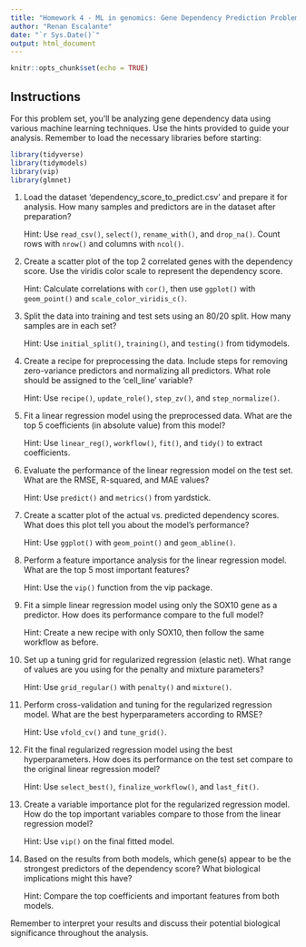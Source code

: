 ```yaml
---
title: "Homework 4 - ML in genomics: Gene Dependency Prediction Problem Set"
author: "Renan Escalante"
date: "`r Sys.Date()`"
output: html_document
---
```


```r
knitr::opts_chunk$set(echo = TRUE)
```

## Instructions

For this problem set, you'll be analyzing gene dependency data using various machine learning techniques. Use the hints provided to guide your analysis. Remember to load the necessary libraries before starting:

```r
library(tidyverse)
library(tidymodels)
library(vip)
library(glmnet)
```

1. Load the dataset 'dependency_score_to_predict.csv' and prepare it for analysis. How many samples and predictors are in the dataset after preparation?

   Hint: Use `read_csv()`, `select()`, `rename_with()`, and `drop_na()`. Count rows with `nrow()` and columns with `ncol()`.

2. Create a scatter plot of the top 2 correlated genes with the dependency score. Use the viridis color scale to represent the dependency score.

   Hint: Calculate correlations with `cor()`, then use `ggplot()` with `geom_point()` and `scale_color_viridis_c()`.

3. Split the data into training and test sets using an 80/20 split. How many samples are in each set?

   Hint: Use `initial_split()`, `training()`, and `testing()` from tidymodels.

4. Create a recipe for preprocessing the data. Include steps for removing zero-variance predictors and normalizing all predictors. What role should be assigned to the 'cell_line' variable?

   Hint: Use `recipe()`, `update_role()`, `step_zv()`, and `step_normalize()`.

5. Fit a linear regression model using the preprocessed data. What are the top 5 coefficients (in absolute value) from this model?

   Hint: Use `linear_reg()`, `workflow()`, `fit()`, and `tidy()` to extract coefficients.

6. Evaluate the performance of the linear regression model on the test set. What are the RMSE, R-squared, and MAE values?

   Hint: Use `predict()` and `metrics()` from yardstick.

7. Create a scatter plot of the actual vs. predicted dependency scores. What does this plot tell you about the model's performance?

   Hint: Use `ggplot()` with `geom_point()` and `geom_abline()`.

8. Perform a feature importance analysis for the linear regression model. What are the top 5 most important features?

   Hint: Use the `vip()` function from the vip package.

9. Fit a simple linear regression model using only the SOX10 gene as a predictor. How does its performance compare to the full model?

   Hint: Create a new recipe with only SOX10, then follow the same workflow as before.

10. Set up a tuning grid for regularized regression (elastic net). What range of values are you using for the penalty and mixture parameters?

    Hint: Use `grid_regular()` with `penalty()` and `mixture()`.

11. Perform cross-validation and tuning for the regularized regression model. What are the best hyperparameters according to RMSE?

    Hint: Use `vfold_cv()` and `tune_grid()`.

12. Fit the final regularized regression model using the best hyperparameters. How does its performance on the test set compare to the original linear regression model?

    Hint: Use `select_best()`, `finalize_workflow()`, and `last_fit()`.

13. Create a variable importance plot for the regularized regression model. How do the top important variables compare to those from the linear regression model?

    Hint: Use `vip()` on the final fitted model.

14. Based on the results from both models, which gene(s) appear to be the strongest predictors of the dependency score? What biological implications might this have?

    Hint: Compare the top coefficients and important features from both models.

Remember to interpret your results and discuss their potential biological significance throughout the analysis.